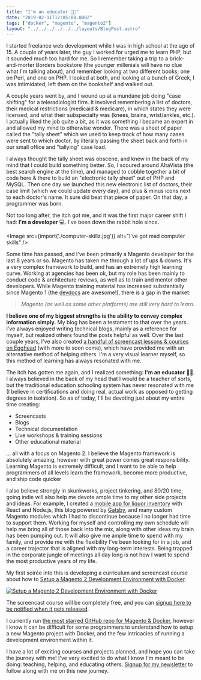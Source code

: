 ```yaml
---
title: "I'm an educator 👨‍🏫"
date: "2019-02-11T12:05:00.000Z"
tags: ["docker", "magento", "magento2"]
layout: "../../../../../../layouts/BlogPost.astro"
---
```



I started freelance web development while I was in high school at the age of 15. A couple of years later, the guy I worked for urged me to learn PHP, but it sounded much too hard for me. So I remember taking a trip to a brick-and-morter Borders bookstore (the younger millenials will have no clue what I'm talking about), and remember looking at two different books; one on Perl, and one on PHP. I looked at both, and looking at a bunch of Greek, I was intimidated, left them on the bookshelf and walked out.

A couple years went by, and I wound up at a mundane job doing "case shifting" for a teleradiologist firm. It involved remembering a list of doctors, their medical restrictions (medicaid & medicare), in which states they were licensed, and what their subspecialty was (knees, brains, wrist/ankles, etc.). I actually liked the job quite a bit, as it was something I became an expert in and allowed my mind to otherwise wonder. There was a sheet of paper called the "tally sheet" which we used to keep track of how many cases were sent to which doctor, by literally passing the sheet back and forth in our small office and "tallying" case load.

I always thought the tally sheet was obscene, and knew in the back of my mind that I could build something better. So, I scoured around AltaVista (the best search engine at the time), and managed to cobble together a bit of code here & there to build an "electronic tally sheet" out of PHP and MySQL. Then one day we launched this new electronic list of doctors, their case limit (which we could update every day), and plus & minus icons next to each doctor's name. It sure did beat that piece of paper. On that day, a programmer was born.

Not too long after, the itch got me, and it was the first major career shift I had: **I'm a developer** 💻. I've been down the rabbit hole since.

<Image src={import('./computer-skillz.jpg')} alt="I've got mad computer skills" />

Some time has passed, and I've been primarily a Magento developer for the last 8 years or so. Magento has taken me through a lot of ups & downs. It's a very complex framework to build, and has an extremely high learning curve. Working at agencies has been ok, but my role has been mainly to conduct code & architecture reviews, as well as to train and mentor other developers. While Magento training material has increased substantially since Magento 1 (the <a href="https://devdocs.magento.com" target="_blank">devdocs</a> are awesome!), there is a gap in the market:

> *Magento (as well as some other platforms) are still very hard to learn.*

**I believe one of my biggest strengths is the ability to convey complex information simply.** My blog has been a testament to that over the years. I've always enjoyed writing technical blogs, mainly as a reference for myself, but realized others found the posts helpful as well. Over the last couple years, I've also created <a href="https://egghead.io/instructors/mark-shust" target="_blank">a handful of screencast lessons & courses on Egghead</a> (with more to soon come), which have provided me with an alternative method of helping others. I'm a very visual learner myself, so this method of learning has always resonated with me.

The itch has gotten me again, and I realized something: **I'm an educator** 👨‍🏫. I always believed in the back of my head that I would be a teacher of sorts, but the traditional education schooling system has never resonated with me (I believe in certifications and doing real, actual work as opposed to getting degrees in isolation). So as of today, I'll be devoting just about my entire time creating:

- Screencasts
- Blogs
- Technical documentation
- Live workshops & training sessions
- Other educational material

... all with a focus on Magento 2. I believe the Magento framework is absolutely amazing, however with great power comes great responsibility. Learning Magento is extremely difficult, and I want to be able to help programmers of all levels learn the framework, become more productive, and ship code quicker

I also believe strongly in skunkworks, project tinkering, and 80/20 time; going indie will also help me devote ample time to my other side projects and ideas. For example, I created a <a href="https://chanj.com" target="_blank">mobile app for liquor inventory</a> with React and Node.js, this blog powered by <a href="https://www.gatsbyjs.org/" target="_blank">Gatsby</a>, and many custom Magento modules which I had to discontinue because I no longer had time to support them. Working for myself and controlling my own schedule will help me bring all of those back into the mix, along with other ideas my brain has been pumping out. It will also give me ample time to spend with my family, and provide me with the flexibility I've been looking for in a job, and a career trajector that is aligned with my long-term interests. Being trapped in the corporate jungle of meetings all day long is not how I want to spend the most productive years of my life.

My first soirée into this is developing a curriculum and screencast course about how to <a href="https://learnm2.com/" target="_blank">Setup a Magento 2 Development Environment with Docker</a>.

<p>
    <a href="https://m.academy/courses/set-up-magento-2-development-environment-docker/" target="_blank">
        <Image src={import('./magento2-docker-dev-960-740.jpg')} alt="Setup a Magento 2 Development Environment with Docker" />
    </a>
</p>

The screencast course will be completely free, and you can <a href="https://m.academy/courses/set-up-magento-2-development-environment-docker/" target="_blank">signup here to be notified when it gets released</a>.

I currently run <a href="https://github.com/markshust/docker-magento" target="_blank">the most starred GitHub repo for Magento & Docker</a>, however I know it can be difficult for some programmers to understand how to setup a new Magento project with Docker, and the few intricacies of running a development environment within it.

I have a lot of exciting courses and projects planned, and hope you can take the journey with me! I've very excited to do what I know I'm meant to be doing: teaching, helping, and educating others. <a href="https://m.academy/newsletter">Signup for my newsletter</a> to follow along with me on this new journey.

